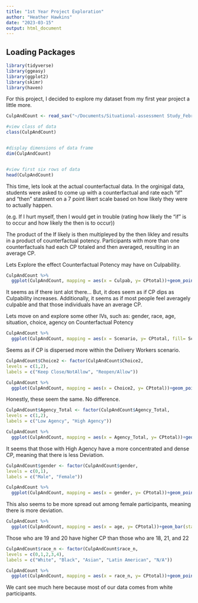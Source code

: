 ```yaml
---
title: "1st Year Project Exploration"
author: "Heather Hawkins"
date: "2023-03-15"
output: html_document
---
```


## Loading Packages 

```r

library(tidyverse) 
library(ggeasy) 
library(ggplot2)
library(skimr)
library(haven)
```

For this project, I decided to explore my dataset from my first year project a little more. 


```r
CulpAndCount <- read_sav("~/Documents/Situational-assessment Study_February 15, 2023_22.16.sav")

#view class of data
class(CulpAndCount)


#display dimensions of data frame
dim(CulpAndCount)


#view first six rows of data
head(CulpAndCount)

```


This time, lets look at the actual counterfactual data. 
In the orginigal data, students were asked to come up with a counterfactual and rate each "if" and "then" statment on a 7 point likert scale based on how likely they were to actually happen.

(e.g. If I hurt myself, then I would get in trouble (rating how likely the "if" is to occur and how likely the then is to occur))

The product of the If likely is then multipleyed by the then likley and results in a product of counterfactual potency. Participants with more than one counterfactuals had each CP totaled and then averaged, resulting in an average CP. 

Lets Explore the effect Counterfactual Potency may have on Culpability. 

```r

CulpAndCount %>%
  ggplot(CulpAndCount, mapping = aes(x = Culpab, y= CPtotal))+geom_point()+labs (x= "Culpability", y= "Counterfactual Potency")+labs(title= "Counterfactuals")+ theme(panel.background = element_blank())+ggeasy::easy_center_title()
```

It seems as if there isnt alot there... But, it does seem as if CP dips as Culpability increases. Additionally, it seems as if most people feel averagely culpable and that those individuals have an average CP. 

Lets move on and explore some other IVs, such as: 
gender, race, age, situation, choice, agency on Counterfactual Potency

```r
CulpAndCount %>%
  ggplot(CulpAndCount, mapping = aes(x = Scenario, y= CPtotal, fill= Scenario))+geom_point()+labs (x= "Scenario", y= "Counterfactual Potency")+labs(title= "Counterfactuals")+ theme(panel.background = element_blank())+ggeasy::easy_center_title()
```

Seems as if CP is dispersed more within the Delivery Workers scenario. 

```r

CulpAndCount$Choice2 <- factor(CulpAndCount$Choice2,
levels = c(1,2),
labels = c("Keep Close/NotAllow", "Reopen/Allow"))

CulpAndCount %>%
  ggplot(CulpAndCount, mapping = aes(x = Choice2, y= CPtotal))+geom_point()+labs (x= "Choice", y= "Counterfactual Potency")+labs(title= "Counterfactuals")+ theme(panel.background = element_blank())+ggeasy::easy_center_title()
```

Honestly, these seem the same. No difference. 


```r

CulpAndCount$Agency_Total <- factor(CulpAndCount$Agency_Total,
levels = c(1,2),
labels = c("Low Agency", "High Agency"))

CulpAndCount %>%
  ggplot(CulpAndCount, mapping = aes(x = Agency_Total, y= CPtotal))+geom_point()+labs (x= "Agency", y= "Counterfactual Potency")+labs(title= "Counterfactuals")+ theme(panel.background = element_blank())+ggeasy::easy_center_title()
```
It seems that those with High Agency have a more concentrated and dense CP, meaning that there is less Deviation. 

```r

CulpAndCount$gender <- factor(CulpAndCount$gender,
levels = c(0,1),
labels = c("Male", "Female"))

CulpAndCount %>%
  ggplot(CulpAndCount, mapping = aes(x = gender, y= CPtotal))+geom_point()+labs (x= "Gender", y= "Counterfactual Potency")+labs(title= "Counterfactuals")+ theme(panel.background = element_blank())+ggeasy::easy_center_title()
```

This also seems to be more spread out among female participants, meaning there is more deviation.

```r


CulpAndCount %>%
  ggplot(CulpAndCount, mapping = aes(x = age, y= CPtotal))+geom_bar(stat="identity", position=position_dodge())+labs (x= "Age", y= "Counterfactual Potency")+labs(title= "Counterfactuals")+ theme(panel.background = element_blank())+ggeasy::easy_center_title()
```

Those who are 19 and 20 have higher CP than those who are 18, 21, and 22

```r

CulpAndCount$race_n <- factor(CulpAndCount$race_n,
levels = c(0,1,2,3,4),
labels = c("White", "Black", "Asian", "Latin American", "N/A"))

CulpAndCount %>%
  ggplot(CulpAndCount, mapping = aes(x = race_n, y= CPtotal))+geom_point()+labs (x= "Race", y= "Counterfactual Potency")+labs(title= "Counterfactuals")+ theme(panel.background = element_blank())+ggeasy::easy_center_title()
```

We cant see much here because most of our data comes from white participants. 

